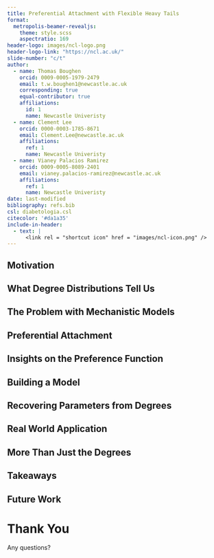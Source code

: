 ```yaml
---
title: Preferential Attachment with Flexible Heavy Tails
format: 
  metropolis-beamer-revealjs:
    theme: style.scss
    aspectratio: 169
header-logo: images/ncl-logo.png
header-logo-link: "https://ncl.ac.uk/"
slide-number: "c/t"
author:
  - name: Thomas Boughen
    orcid: 0009-0005-1979-2479
    email: t.w.boughen1@newcastle.ac.uk
    corresponding: true
    equal-contributor: true
    affiliations: 
      id: 1
      name: Newcastle Univeristy
  - name: Clement Lee
    orcid: 0000-0003-1785-8671
    email: Clement.Lee@newcastle.ac.uk
    affiliations:
      ref: 1
      name: Newcastle Univeristy
  - name: Vianey Palacios Ramirez
    orcid: 0009-0005-8089-2401
    email: vianey.palacios-ramirez@newcastle.ac.uk
    affiliations:
      ref: 1
      name: Newcastle Univeristy
date: last-modified
bibliography: refs.bib
csl: diabetologia.csl
citecolor: '#da1a35'
include-in-header:
  - text: |
      <link rel = "shortcut icon" href = "images/ncl-icon.png" />
---
```



## Motivation

## What Degree Distributions Tell Us

## The Problem with Mechanistic Models

## Preferential Attachment

## Insights on the Preference Function

## Building a Model

## Recovering Parameters from Degrees

## Real World Application

## More Than Just the Degrees

## Takeaways

## Future Work

# Thank You 

Any questions?

















